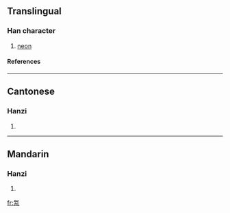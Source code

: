 ==Translingual==
===Han character===
{{Han char|rn=84|rad=气|as=04|sn=8|four=8021<sub>7</sub>|canj=人弓人月 (ONOB)}}
# [[neon]]
====References====
{{Han ref|kx=0599.101|dkj=17054|hdz=32010.120|uh=6C1D|ud=27677|bh=CCED|bd=52461}}

----
==Cantonese==
===Hanzi===
{{yue-hanzi|jyut=|y=noi6}}
# {{defn|Cantonese}}

----
==Mandarin==
===Hanzi===
{{cmn-hanzi|pin=[[nèi]] (nei4)|wg=nei<sup>4</sup>}}
# {{defn|Mandarin}}

[[fr:氝]]